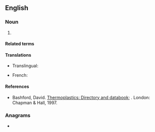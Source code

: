 ==English==

===Noun===
{{en-noun|~}}

# {{lb|en|organic compound}} {{initialism of|en|low-density [[polyethylene]]}}

====Related terms====
{{rel3|en|title=low-density polyethylene|
|UHDPE
|HDPE
|PE
|UHMWPE
|HMWPE
}}

====Translations====
{{trans-top|low-density polyethylene}}
* Translingual: {{t|mul|PE-LD}}
{{trans-mid}}
* French: {{t|fr|PEBD}}
{{trans-bottom}}

====References====
{{sense|low-density polyethylene}}
* Bashford, David. [http://books.google.com/books?id=ycLq-EYaE0QC&dq=a.+schulman&source=gbs_navlinks_s Thermoplastics: Directory and databook]; {{ISBN|9780412733505}}. London: Chapman & Hall, 1997.

===Anagrams===
* {{anagrams|en|a=delp|Delp|PLED|pled}}